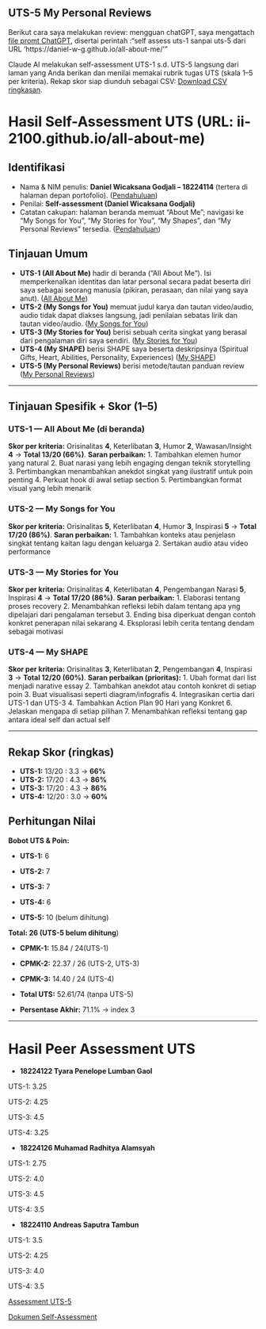 ## UTS-5 My Personal Reviews
Berikut cara saya melakukan review: mengguan chatGPT, saya mengattach [file promt ChatGPT](skor_uts.pdf), disertai perintah :"self assess uts-1 sanpai uts-5 dari URL 'https://daniel-w-g.github.io/all-about-me/'"  

Claude AI melakukan self-assessment UTS-1 s.d. UTS-5 langsung dari laman yang Anda berikan dan menilai memakai rubrik tugas UTS (skala 1–5 per kriteria). Rekap skor siap diunduh sebagai CSV: [Download CSV ringkasan](skor.csv).

# Hasil Self-Assessment UTS (URL: ii-2100.github.io/all-about-me)

## Identifikasi

* Nama & NIM penulis: **Daniel Wicaksana Godjali – 18224114** (tertera di halaman depan portofolio). ([Pendahuluan](../index.qmd))
* Penilai: **Self-assessment (Daniel Wicaksana Godjali)**
* Catatan cakupan: halaman beranda memuat “About Me”; navigasi ke “My Songs for You”, “My Stories for You”, “My Shapes”, dan “My Personal Reviews” tersedia. ([Pendahuluan](../index.qmd))

## Tinjauan Umum

* **UTS-1 (All About Me)** hadir di beranda (“All About Me”). Isi memperkenalkan identitas dan latar personal secara padat beserta diri saya sebagai seorang manusia (pikiran, perasaan, dan nilai yang saya anut). ([All About Me](../All_About_me/index.qmd))
* **UTS-2 (My Songs for You)** memuat judul karya dan tautan video/audio, audio tidak dapat diakses langsung, jadi penilaian sebatas lirik dan tautan video/audio. ([My Songs for You](../My_Song_for_You/index.qmd))
* **UTS-3 (My Stories for You)** berisi sebuah cerita singkat yang berasal dari pengalaman diri saya sendiri. ([My Stories for You](../My_Stories_for_You/index.qmd))
* **UTS-4 (My SHAPE)** berisi SHAPE saya beserta deskripsinya (Spiritual Gifts, Heart, Abilities, Personality, Experiences) ([My SHAPE](../My_Shapes/index.qmd))
* **UTS-5 (My Personal Reviews)** berisi metode/tautan panduan review ([My Personal Reviews](../My_Personal_Reviews/index.qmd))

---

## Tinjauan Spesifik + Skor (1–5)

### UTS-1 — All About Me (di beranda)

**Skor per kriteria:** Orisinalitas **4**, Keterlibatan **3**, Humor **2**, Wawasan/Insight **4** → **Total 13/20 (66%)**.
**Saran perbaikan:** 1. Tambahkan elemen humor yang natural 2. Buat narasi yang lebih engaging dengan teknik storytelling 3. Pertimbangkan menambahkan anekdot singkat yang ilustratif untuk poin penting 4. Perkuat hook di awal setiap section 5. Pertimbangkan format visual yang lebih menarik

### UTS-2 — My Songs for You

**Skor per kriteria:** Orisinalitas **5**, Keterlibatan **4**, Humor **3**, Inspirasi **5** → **Total 17/20 (86%)**.
**Saran perbaikan:** 1. Tambahkan konteks atau penjelasn singkat tentang kaitan lagu dengan keluarga 2. Sertakan audio atau video performance

### UTS-3 — My Stories for You

**Skor per kriteria:** Orisinalitas **4**, Keterlibatan **4**, Pengembangan Narasi **5**, Inspirasi **4** → **Total 17/20 (86%)**.
**Saran perbaikan:** 1. Elaborasi tentang proses recovery 2. Menambahkan refleksi lebih dalam tentang apa yng dipelajari dari pengalaman tersebut 3. Ending bisa diperkuat dengan contoh konkret penerapan nilai sekarang 4. Eksplorasi lebih cerita tentang dendam sebagai motivasi

### UTS-4 — My SHAPE

**Skor per kriteria:** Orisinalitas **3**, Keterlibatan **2**, Pengembangan **4**, Inspirasi **3** → **Total 12/20 (60%)**.
**Saran perbaikan (prioritas):** 1. Ubah format dari list menjadi narative essay 2. Tambahkan anekdot atau contoh konkret di setiap poin 3. Buat visualisasi seperti diagram/infografis 4. Integrasikan certia dari UTS-1 dan UTS-3 4. Tambahkan Action Plan 90 Hari yang Konkret 6. Jelaskan mengapa di setiap pilihan 7. Menambahkan refleksi tentang gap antara ideal self dan actual self

---

## Rekap Skor (ringkas)

* **UTS-1:** 13/20 : 3.3 → **66%**
* **UTS-2:** 17/20 : 4.3 → **86%**
* **UTS-3:** 17/20 : 4.3 → **86%**
* **UTS-4:** 12/20 : 3.0 → **60%**


## Perhitungan Nilai

**Bobot UTS & Poin:**

* **UTS-1:** 6

* **UTS-2:** 7

* **UTS-3:** 7

* **UTS-4:** 6

* **UTS-5:** 10 (belum dihitung)

**Total: 26 (UTS-5 belum dihitung**)


* **CPMK-1:** 15.84 / 24(UTS-1)

* **CPMK-2:** 22.37 / 26 (UTS-2, UTS-3)

* **CPMK-3:** 14.40 / 24 (UTS-4)

* **Total UTS:** 52.61/74 (tanpa UTS-5)

* **Persentase Akhir:** 71.1% -> index 3

---
# Hasil Peer Assessment UTS

* **18224122 Tyara Penelope Lumban Gaol** 

UTS-1: 3.25

UTS-2: 4.25

UTS-3: 4.5

UTS-4: 3.25

* **18224126 Muhamad Radhitya Alamsyah** 

UTS-1: 2.75

UTS-2: 4.0

UTS-3: 4.5

UTS-4: 3.5

* **18224110 Andreas Saputra Tambun** 

UTS-1: 3.5

UTS-2: 4.25

UTS-3: 4.0

UTS-4: 3.5

[Assessment UTS-5](UTS-5_Skor.xlsx)

[Dokumen Self-Assessment](Self-Assessment%20UTS-1%20sampai%20UTS-5%20-%20Daniel%20W.G_.pdf)